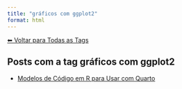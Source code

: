 ```yaml
---
title: "gráficos com ggplot2"
format: html
---
```


[⬅ Voltar para Todas as Tags](../tags.qmd)

## Posts com a tag **gráficos com ggplot2**

- [Modelos de Código em R para Usar com Quarto](/posts/programacao/modelos-r-quarto.html)
